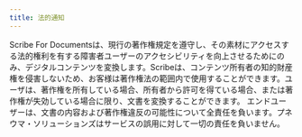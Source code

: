 ```yaml
---
title: 法的通知
---
```



Scribe For Documentsは、現行の著作権規定を遵守し、その素材にアクセスする法的権利を有する障害者ユーザーのアクセシビリティを向上させるためにのみ、デジタルコンテンツを変換します。Scribeは、コンテンツ所有者の知的財産権を侵害しないため、お客様は著作権法の範囲内で使用することができます。ユーザは、著作権を所有している場合、所有者から許可を得ている場合、または著作権が失効している場合に限り、文書を変換することができます。 
エンドユーザーは、文書の内容および著作権違反の可能性について全責任を負います。プネウマ・ソリューションズはサービスの誤用に対して一切の責任を負いません。 